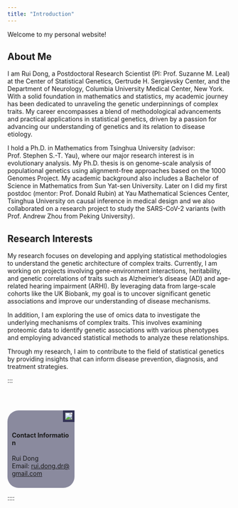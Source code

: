 ```yaml
---
title: "Introduction"
---
```


Welcome to my personal website!

## About Me

I am Rui Dong, a Postdoctoral Research Scientist (PI: Prof. Suzanne M. Leal) at the Center of Statistical Genetics, Gertrude H. Sergievsky Center, and the Department of Neurology, Columbia University Medical Center, New York. With a solid foundation in mathematics and statistics, my academic journey has been dedicated to unraveling the genetic underpinnings of complex traits. My career encompasses a blend of methodological advancements and practical applications in statistical genetics, driven by a passion for advancing our understanding of genetics and its relation to disease etiology.

I hold a Ph.D. in Mathematics from Tsinghua University (advisor: Prof. Stephen S.-T. Yau), where our major research interest is in evolutionary analysis. My Ph.D. thesis is on genome-scale analysis of populational genetics using alignment-free approaches based on the 1000 Genomes Project. My academic background also includes a Bachelor of Science in Mathematics from Sun Yat-sen University. Later on I did my first postdoc (mentor: Prof. Donald Rubin) at Yau Mathematical Sciences Center, Tsinghua University on causal inference in medical design and we also collaborated on a research project to study the SARS-CoV-2 variants (with Prof. Andrew Zhou from Peking University).

## Research Interests

My research focuses on developing and applying statistical methodologies to understand the genetic architecture of complex traits. Currently, I am working on projects involving gene-environment interactions, heritability, and genetic correlations of traits such as Alzheimer’s disease (AD) and age-related hearing impairment (ARHI). By leveraging data from large-scale cohorts like the UK Biobank, my goal is to uncover significant genetic associations and improve our understanding of disease mechanisms.

In addition, I am exploring the use of omics data to investigate the underlying mechanisms of complex traits. This involves examining proteomic data to identify genetic associations with various phenotypes and employing advanced statistical methods to analyze these relationships.

Through my research, I aim to contribute to the field of statistical genetics by providing insights that can inform disease prevention, diagnosis, and treatment strategies.


:::

::: {.column width="5%"}
\
<!-- empty column for spacing reasons -->
:::

::: {.column width="30%"}

```{=html}
<img src="images/headshot.jpg", style="border: 5px solid #333355;float:right;">

```


```{=html}
<div style="border-radius: 25px;background: #33335590;padding: 10px;">
<br/>
<h4 style=
word-break:break-all;"> Contact Information</h4>
<p style="size:8px;word-break:break-all;">
Rui Dong
<br/>
Email: <a href="mailto:rui.dong.dr@gmail.com">rui.dong.dr@gmail.com</a></p>
</div>
```

:::

::::